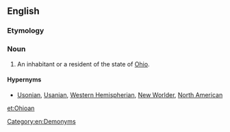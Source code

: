 ==English==

===Etymology===
{{suffix|Ohio|an}}

===Noun===
{{en-noun|Ohioans}}

# An inhabitant or a resident of the state of [[Ohio]].

====Hypernyms====
*[[Usonian]], [[Usanian]], [[Western Hemispherian]], [[New Worlder]], [[North American]]

[[Category:en:Demonyms]]

[[et:Ohioan]]